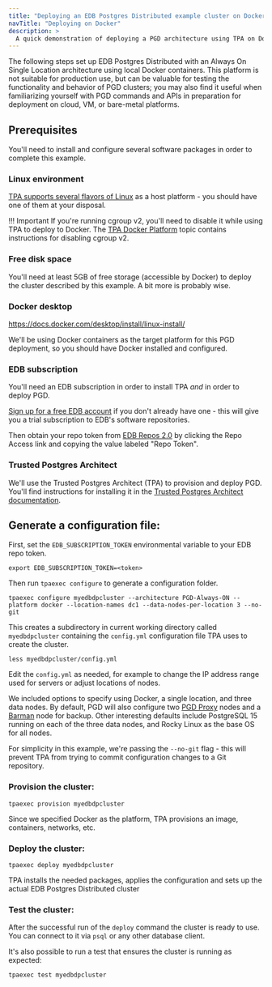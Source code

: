 ```yaml
---
title: "Deploying an EDB Postgres Distributed example cluster on Docker"
navTitle: "Deploying on Docker"
description: >
  A quick demonstration of deploying a PGD architecture using TPA on Docker
---
```



The following steps set up EDB Postgres Distributed with an Always On Single Location
architecture using local Docker containers. This platform is not suitable for production use, but can be valuable for testing the functionality and behavior of PGD clusters; you may also find it useful when familiarizing yourself with PGD commands and APIs in preparation for deployment on cloud, VM, or bare-metal platforms.

## Prerequisites

You'll need to install and configure several software packages in order to complete this example. 

### Linux environment

[TPA supports several flavors of Linux](/tpa/latest/INSTALL/) as a host platform - you should have one of them at your disposal. 

!!! Important
    If you're running cgroup v2, you'll need to disable it while using TPA to deploy to Docker. The [TPA Docker Platform](/tpa/latest/platform-docker/#cgroupversion) topic contains instructions for disabling cgroup v2.

### Free disk space

You'll need at least 5GB of free storage (accessible by Docker) to deploy the cluster described by this example. A bit more is probably wise.

### Docker desktop

https://docs.docker.com/desktop/install/linux-install/

We'll be using Docker containers as the target platform for this PGD deployment, so you should have Docker installed and configured.

### EDB subscription

You'll need an EDB subscription in order to install TPA *and* in order to deploy PGD. 

[Sign up for a free EDB account](https://www.enterprisedb.com/accounts/register) if you don't already have one - this will give you a trial subscription to EDB's software repositories. 

Then obtain your repo token from [EDB Repos 2.0](https://www.enterprisedb.com/repos-downloads) by clicking the Repo Access link and copying the value labeled "Repo Token".

### Trusted Postgres Architect

We'll use the Trusted Postgres Architect (TPA) to provision and deploy PGD. You'll find instructions for installing it in the [Trusted Postgres Architect documentation](/tpa/latest/INSTALL/).

## Generate a configuration file:

First, set the `EDB_SUBSCRIPTION_TOKEN` environmental variable to your EDB repo token.

```shell
export EDB_SUBSCRIPTION_TOKEN=<token>
```

Then run `tpaexec configure` to generate a configuration folder.

```shell
tpaexec configure myedbdpcluster --architecture PGD-Always-ON --platform docker --location-names dc1 --data-nodes-per-location 3 --no-git
```

This creates a subdirectory in current working directory called `myedbdpcluster` containing the `config.yml` configuration file TPA uses to create the cluster.

```shell
less myedbdpcluster/config.yml
```

Edit the `config.yml` as needed, for example to change the IP address range used for servers or adjust locations of nodes.

We included options to specify using Docker, a single location, and three data nodes. By default, PGD will also configure two [PGD Proxy](routing/proxy/) nodes and a [Barman](backup#physical-backup) node for backup. Other interesting defaults include PostgreSQL 15 running on each of the three data nodes, and Rocky Linux as the base OS for all nodes.

For simplicity in this example, we're passing the `--no-git` flag - this will prevent TPA from trying to commit configuration changes to a Git repository. 


### Provision the cluster:
   
```shell
tpaexec provision myedbdpcluster
```

Since we specified Docker as the platform, TPA provisions an image, containers, networks, etc.

### Deploy the cluster: 

```shell
tpaexec deploy myedbdpcluster
```

TPA installs the needed packages, applies the configuration and sets up the actual EDB Postgres Distributed cluster
   
### Test the cluster:
   
After the successful run of the `deploy` command the cluster is ready to use. You can connect to it via `psql` or any other database client.

It's also possible to run a test that ensures the cluster is running as expected:

```shell
tpaexec test myedbdpcluster
```


